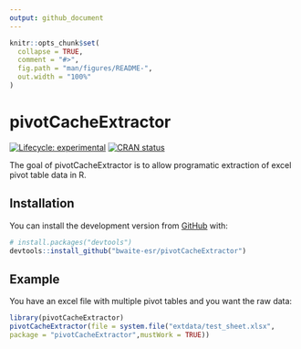 ```yaml
---
output: github_document
---
```


<!-- README.md is generated from README.Rmd. Please edit that file -->

```r
knitr::opts_chunk$set(
  collapse = TRUE,
  comment = "#>",
  fig.path = "man/figures/README-",
  out.width = "100%"
)
```
# pivotCacheExtractor

<!-- badges: start -->
[![Lifecycle: experimental](https://img.shields.io/badge/lifecycle-experimental-orange.svg)](https://www.tidyverse.org/lifecycle/#experimental)
[![CRAN status](https://www.r-pkg.org/badges/version/pivotCacheExtractor)](https://CRAN.R-project.org/package=pivotCacheExtractor)
<!-- badges: end -->

The goal of pivotCacheExtractor is to allow programatic extraction of excel pivot table data in R.

## Installation

You can install the development version from [GitHub](https://github.com/) with:

``` r
# install.packages("devtools")
devtools::install_github("bwaite-esr/pivotCacheExtractor")
```
## Example

You have an excel file with multiple pivot tables and you want the raw data:

```r
library(pivotCacheExtractor)
pivotCacheExtractor(file = system.file("extdata/test_sheet.xlsx",
package = "pivotCacheExtractor",mustWork = TRUE))
```
